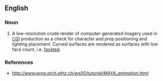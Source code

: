 ==English==

===Noun===
{{en-noun}}

# A low-resolution crude render of computer-generated imagery used in [[CGI]] production as a check for character and prop positioning and lighting placement. Curved surfaces are rendered as surfaces with low face count, i.e. [[faceted]].

===References===
*''http://www.prog.arch.ethz.ch/ws00/tutorial/MAYA_animation.html''